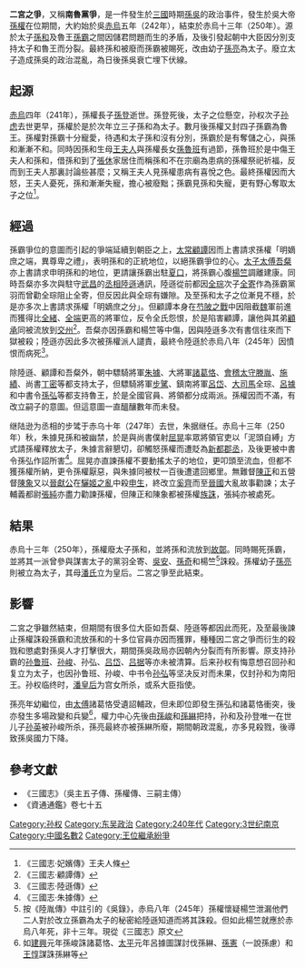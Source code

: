'''二宮之爭'''，又稱'''南魯黨爭'''，是一件發生於[[三國|三國]]時期[[孫吳|孫吳]]的政治事件，發生於吳大帝[[孫權|孫權]]在位期間，大約始於吳[[赤烏|赤烏]]五年（242年），結束於赤烏十三年（250年）。源於太子[[孫和|孫和]]及魯王[[孫霸|孫霸]]之間因儲君問題而生的矛盾，及後引發起朝中大臣因分別支持太子和魯王而分裂。最終孫和被廢而孫霸被賜死，改由幼子[[孫亮|孫亮]]為太子。廢立太子造成孫吳的政治混亂，為日後孫吳衰亡埋下伏線。

== 起源 ==
[[赤烏|赤烏]]四年（241年），孫權長子[[孫登_(東吳)|孫登]]逝世。孫登死後，太子之位懸空，孙权次子[[孙虑|孙虑]]去世更早，孫權於是於次年立三子孫和為太子。數月後孫權又封四子孫霸為魯王。孫權對孫霸十分寵愛，待遇和太子孫和沒有分別，孫霸於是有奪儲之心，與孫和漸漸不和。同時因孫和生母[[大懿皇后|王夫人]]與孫權長女[[孫魯班|孫魯班]]有過節，孫魯班於是中傷王夫人和孫和，借孫和到了[[張休|張休]]家居住而稱孫和不在宗廟為患病的孫權祭祀祈福，反而到王夫人那裏討論些甚麼；又稱王夫人見孫權患病有喜悅之色。最終孫權因而大怒，王夫人憂死，孫和漸漸失寵，擔心被廢黜；孫霸見孫和失寵，更有野心奪取太子之位<ref>《三國志·妃嬪傳》王夫人條</ref>。

== 經過 ==
孫霸爭位的意圖而引起的爭端延續到朝臣之上，[[太常|太常]][[顧譚|顧譚]]因而上書請求孫權「明嫡庶之端，異尊卑之禮」，表明孫和的正統地位，以絕孫霸爭位的心。[[太子太傅|太子太傅]][[吾粲|吾粲]]亦上書請求申明孫和的地位，更請讓孫霸出駐[[夏口|夏口]]，將孫霸心腹[[楊竺|楊竺]]調離建康。同時吾粲亦多次與駐守[[鄂州市|武昌]]的[[丞相|丞相]][[陸遜|陸遜]]通訊，陸遜從前都因[[全琮|全琮]]次子[[全寄|全寄]]作為孫霸黨羽而曾勸全琮阻止全寄，但反因此與全琮有嫌隙。及至孫和太子之位漸見不穩，於是亦多次上書請求孫權「明嫡庶之分」。但顧譚本身在[[芍陂之戰|芍陂之戰]]中因阻截[[曹魏|魏]]軍前進而獲得比[[全緒|全緒]]、[[全端|全端]]更高的將軍位，反令全氏怨恨，於是陷害顧譚，讓他與其弟[[顧承|顧承]]同被流放到[[交州|交州]]<ref>《三國志·顧譚傳》</ref>。吾粲亦因孫霸和楊竺等中傷，因與陸遜多次有書信往來而下獄被殺；陸遜亦因此多次被孫權派人譴責，最終令陸遜於赤烏八年（245年）因憤恨而病死<ref>《三國志·陸遜傳》</ref>。

除陸遜、顧譚和吾粲外，朝中驃騎將軍[[朱據|朱據]]、大將軍[[諸葛恪|諸葛恪]]、[[會稽郡|會稽]][[太守|太守]][[滕胤|滕胤]]、[[施績|施績]]、尚書[[丁密|丁密]]等都支持太子，但驃騎將軍[[步騭|步騭]]、鎮南將軍[[呂岱|呂岱]]、[[大司馬|大司馬]]全琮、[[呂據|呂據]]和中書令[[孫弘_(三國)|孫弘]]等都支持魯王，於是全國官員、將領都分成兩派。孫權因而不滿，有改立嗣子的意圖。但這意圖一直醞釀數年而未發。

继陆逊为丞相的步骘于赤乌十年（247年）去世，朱据继任。赤烏十三年（250年）秋，朱據見孫和被幽禁，於是與尚書僕射[[屈晃|屈晃]]率眾將領官吏以「泥頭自縛」方式請孫權釋放太子，朱據言辭懇切，卻觸怒孫權而遭貶為[[新都郡|新都]][[郡丞|郡丞]]，及後更被中書令孫弘作詔所害<ref>《三國志·朱據傳》</ref>。屈晃亦直諫孫權不要動搖太子的地位，更叩頭至流血，但都不獲孫權所納，更令孫權厭惡，與朱據同被杖一百後遭遣回鄉里。無難督[[陳正|陳正]]和五營督[[陳象|陳象]]又以[[晉獻公|晉獻公]]在[[驪姬之亂|驪姬之亂]]中殺[[申生|申生]]，終改立[[奚齊|奚齊]]而至[[晉國|晉國]]大亂故事勸諫；太子輔義都尉[[張純_(東吳)|張純]]亦盡力勸諫孫權，但陳正和陳象都被孫權[[族誅|族誅]]，張純亦被處死。

== 結果 ==
赤烏十三年（250年），孫權廢太子孫和，並將孫和流放到[[故鄣|故鄣]]。同時賜死孫霸，並將其一派曾參與謀害太子的黨羽全寄、[[吳安|吳安]]、[[孙奇_(三国)|孫奇]]和楊竺<ref>按《陸胤傳》中註引的《吳錄》，赤烏八年（245年）孫權懷疑楊竺泄漏他們二人對於改立孫霸為太子的秘密給陸遜知道而將其誅殺。但如此楊竺就應於赤烏八年死，非十三年。現從《三國志》原文</ref>誅殺。孫權幼子[[孫亮|孫亮]]則被立為太子，其母[[潘淑|潘氏]]立为皇后。二宮之爭至此結束。

== 影響 ==
二宮之爭雖然結束，但期間有很多位大臣如吾粲、陸遜等都因此而死，及至最後諫止孫權誅殺孫霸和流放孫和的十多位官員亦因而獲罪，種種因二宮之爭而衍生的殺戮和懲處對孫吳人才打擊很大，期間孫吳政局亦因朝內分裂而有所影響。原支持孙霸的[[孙鲁班|孙鲁班]]、[[孙峻|孙峻]]、孙弘、[[吕岱|吕岱]]、[[吕据|吕据]]等亦未被清算。后来孙权有悔意想召回孙和复立为太子，也因孙鲁班、孙峻、中书令[[孙弘_(三国)|孙弘]]等坚决反对而未果，仅封孙和为南阳王。孙权临终时，[[潘淑|潘皇后]]为宫女所杀，或系大臣指使。

孫亮年幼繼位，由[[太傅|太傅]]諸葛恪受遺詔輔政，但未即位即發生孫弘和諸葛恪衝突，後亦發生多場政變和兵變<ref>如[[建興_(東吳)|建興]]元年孫峻誅諸葛恪、[[太平_(东吴)|太平]]元年呂據圖謀討伐孫綝、[[孫憲|孫憲]]（一說孫慮）和[[王惇|王惇]]謀誅孫綝等</ref>，權力中心先後由[[孫峻|孫峻]]和[[孫綝|孫綝]]把持，孙和及孙登唯一在世儿子[[孙英_(东吴)|孙英]]被孙峻所杀，孫亮最終亦被孫綝所廢，期間朝政混亂，亦多見殺戮，後導致孫吳國力下降。

==參考文獻==
*《三國志》（吳主五子傳、孫權傳、三嗣主傳）
*《資通通鑑》卷七十五
{{reflist}}
{{三國歷史事件|index=EGZZ}}
[[Category:孙权|Category:孙权]]
[[Category:东吴政治|Category:东吴政治]]
[[Category:240年代|Category:240年代]]
[[Category:3世纪南京|Category:3世纪南京]]
[[Category:中國名數2|Category:中國名數2]]
[[Category:王位繼承紛爭|Category:王位繼承紛爭]]